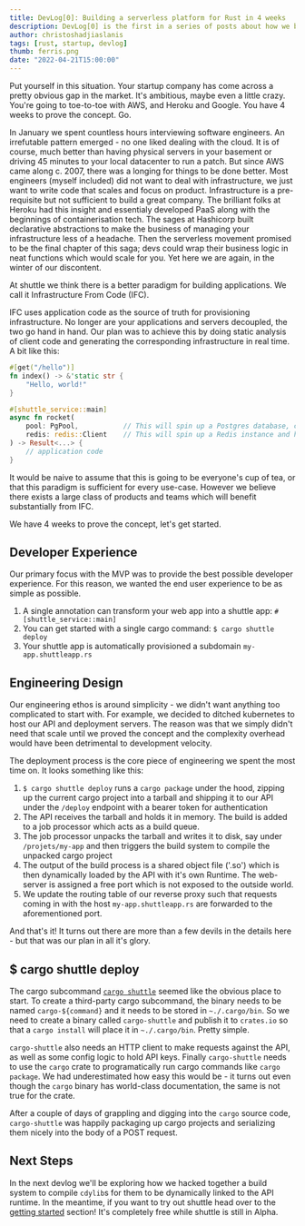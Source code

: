 ```yaml
---
title: DevLog[0]: Building a serverless platform for Rust in 4 weeks
description: DevLog[0] is the first in a series of posts about how we built the shuttle MVP
author: christoshadjiaslanis
tags: [rust, startup, devlog]
thumb: ferris.png
date: "2022-04-21T15:00:00"
---
```


Put yourself in this situation. Your startup company has come across a pretty obvious gap in the market. It's ambitious, maybe even a little crazy. You're going to toe-to-toe with AWS, and Heroku and Google. You have 4 weeks to prove the concept. Go.

In January we spent countless hours interviewing software engineers. An irrefutable pattern emerged - no one liked dealing with the cloud. It is of course, much better than having physical servers in your basement or driving 45 minutes to your local datacenter to run a patch. But since AWS came along c. 2007, there was a longing for things to be done better. Most engineers (myself included) did not want to deal with infrastructure, we just want to write code that scales and focus on product. Infrastructure is a pre-requisite but not sufficient to build a great company. The brilliant folks at Heroku had this insight and essentialy developed PaaS along with the beginnings of containerisation tech. The sages at Hashicorp built declarative abstractions to make the business of managing your infrastructure less of a headache. Then the serverless movement promised to be the final chapter of this saga; devs could wrap their business logic in neat functions which would scale for you. Yet here we are again, in the winter of our discontent.

At shuttle we think there is a better paradigm for building applications. We call it Infrastructure From Code (IFC).

IFC uses application code as the source of truth for provisioning infrastructure. No longer are your applications and servers decoupled, the two go hand in hand. Our plan was to achieve this by doing static analysis of client code and generating the corresponding infrastructure in real time. A bit like this:

```rust
#[get("/hello")]
fn index() -> &'static str {
    "Hello, world!"
}

#[shuttle_service::main]
async fn rocket(
    pool: PgPool,           // This will spin up a Postgres database, create an account and hand you an authenticated connection pool
    redis: redis::Client    // This will spin up a Redis instance and hand you back a client
) -> Result<...> {
    // application code
}

```

It would be naive to assume that this is going to be everyone's cup of tea, or that this paradigm is sufficient for every use-case. However we believe there exists a large class of products and teams which will benefit substantially from IFC.

We have 4 weeks to prove the concept, let's get started.

## Developer Experience

Our primary focus with the MVP was to provide the best possible developer experience. For this reason, we wanted the end user experience to be as simple as possible.
1. A single annotation can transform your web app into a shuttle app: `#[shuttle_service::main]`
2. You can get started with a single cargo command: `$ cargo shuttle deploy`
3. Your shuttle app is automatically provisioned a subdomain `my-app.shuttleapp.rs`

## Engineering Design

Our engineering ethos is around simplicity - we didn't want anything too complicated to start with. For example, we decided to ditched kubernetes to host our API and deployment servers. The reason was that we simply didn't need that scale until we proved the concept and the complexity overhead would have been detrimental to development velocity.

The deployment process is the core piece of engineering we spent the most time on. It looks something like this:
1. `$ cargo shuttle deploy` runs a `cargo package` under the hood, zipping up the current cargo project into a tarball and shipping it to our API under the `/deploy` endpoint with a bearer token for authentication
2. The API receives the tarball and holds it in memory. The build is added to a job processor which acts as a build queue.
3. The job processor unpacks the tarball and writes it to disk, say under `/projets/my-app` and then triggers the build system to compile the unpacked cargo project
4. The output of the build process is a shared object file ('.so') which is then dynamically loaded by the API with it's own Runtime. The web-server is assigned a free port which is not exposed to the outside world.
5. We update the routing table of our reverse proxy such that requests coming in with the host `my-app.shuttleapp.rs` are forwarded to the aforementioned port.

And that's it! It turns out there are more than a few devils in the details here - but that was our plan in all it's glory.

## $ cargo shuttle deploy

The cargo subcommand [`cargo shuttle`](https://github.com/getsynth/shuttle/tree/main/cargo-shuttle) seemed like the obvious place to start. To create a third-party cargo subcommand, the binary needs to be named `cargo-${command}` and it needs to be stored in `~./.cargo/bin`. So we need to create a binary called `cargo-shuttle` and publish it to `crates.io` so that a `cargo install` will place it in `~./.cargo/bin`. Pretty simple.

`cargo-shuttle` also needs an HTTP client to make requests against the API, as well as some config logic to hold API keys. Finally `cargo-shuttle` needs to use the `cargo` crate to programatically run cargo commands like `cargo package`. We had underestimated how easy this would be - it turns out even though the `cargo` binary has world-class documentation, the same is not true for the crate.

After a couple of days of grappling and digging into the `cargo` source code, `cargo-shuttle` was happily packaging up cargo projects and serializing them nicely into the body of a POST request.

## Next Steps

In the next devlog we'll be exploring how we hacked together a build system to compile `cdylib`s for them to be dynamically linked to the API runtime. In the meantime, if you want to try out shuttle head over to the [getting started](https://docs.rs/shuttle-service/0.2.6/shuttle_service/) section! It's completely free while shuttle is still in Alpha.

